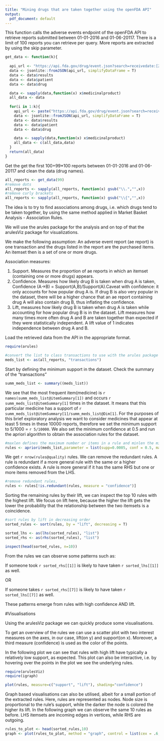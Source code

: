 ```yaml
---
title: "Mining drugs that are taken together using the openFDA API"
output:
  pdf_document: default
---
```


This function calls the adverse events endpoint of the openFDA API to retrieve reports submitted between 01-01-2016 and 01-06-20117. There is a limit of 100 reports you can retrieve per query. More reports are extracted by using the skip parameter.
```r

get_data <- function(k){
  
  api_url <- "https://api.fda.gov/drug/event.json?search=receivedate:[20160101+TO+20170601]&limit=100"
  data <- jsonlite::fromJSON(api_url, simplifyDataFrame = T)
  data <- data$results
  data <- data$patient
  data <- data$drug

  data <- sapply(data,function(x) x$medicinalproduct)
  all_data <- data
  
  for(i in 1:k){
    api_url <- paste("https://api.fda.gov/drug/event.json?search=receivedate:[20160101+TO+20170601]&limit=100&skip=", i*100, sep = "")
    data <- jsonlite::fromJSON(api_url, simplifyDataFrame = T)
    data <- data$results
    data <- data$patient
    data <- data$drug

    data <- sapply(data,function(x) x$medicinalproduct)
    all_data <- c(all_data,data)
  }
  return(all_data)
}

```


Get the get the first 100+99*100 reports between 01-01-2016 and 01-06-20117 and clean the data (drug names).
```r

 
all_reports <- get_data(99)
#remove dots
all_reports <- sapply(all_reports, function(x) gsub("\\.","",x))
#remove curly brackets
all_reports <- sapply(all_reports, function(x) gsub("\\{","",x))

```

The idea is to try to find associations among drugs, i.e. which drugs tend to be taken together, by using the same method applied in Market Basket Analysis - Association Rules. 

We will use the arules package for the analysis and on top of that the arulesViz package for visualizations.

We make the following assumption:
An adverse event report (ae report) is one transaction and the drugs listed in the report are the purchased items. An itemset then is a set of one or more drugs. 

Association measures:

1.  Support. Measures the proportion of ae reports in which an itemset (containing one or more drugs) appears.
2.  Confidence. Measures how likely drug B is taken when drug A is taken,
Confidence (A->B) = Support(A,B)/Support(A).Caveat with confidence: it only accounts for how popular drug A is. If drug B is also very popular in the dataset, there will be a higher chance that an ae report containing drug A will also contain drug B, thus inflating the confidence.
3.  Lift, measures how likely drug B is taken when drug A is taken while accounting for how popular drug B is in the dataset. Lift measures how many times more often drug A and B
are taken together than expected if they were statistically independent. A lift value of 1 indicates independence between drug A and B.


Load the retrieved data from the API in the appropriate format.

```r
require(arules)

#convert the list to class transactions to use with the arules package
meds_list <- as(all_reports, "transactions")
```


Start by defining the minimum support in the dataset. Check the summary of the "transactions"
```r
summ_meds_list <- summary((meds_list))
```

We see that the most frequent item(medicine) is `r names(summ_meds_list@itemSummary[1])` and occurs `r summ_meds_list@itemSummary[1]` times in the dataset. It means that this particular medicine has a support of `r summ_meds_list@itemSummary[1]/summ_meds_list@Dim[1]`. For the purposes of this brief exploratory analysis we want to consider medicines that appear at least 5 times in these 10000 reports, therefore we set the minimum support to 5/1000 = `r 5/10000`. We also set the minimum confidence at 0.5 and run the apriori algorithm to obtain the association rules for the dataset.

```r
#maxlen defines the maximum number or items in a rule and minlen the minimum. minlen is set to 2 to avoid rules of the form {}=>{drug_name}
rules <- apriori(meds_list,parameter = list(supp=0.0005, conf = 0.5, maxlen = 20, minlen = 2))
```

We get `r nrow(rules@quality)` rules. We can remove the redundant rules. A rule is redundant if a more general rule with the same or a higher confidence exists. A rule is more general if it has the same RHS but one or more items removed from the LHS. 

```r
#remove redundant rules, 
rules <- rules[!is.redundant(rules, measure = "confidence")]
```

Sorting the remaining rules by their lift, we can inspect the top 10 rules with the highest lift. We focus on lift here, because the higher the lift gets the lower the probability that the relationship between the two itemsets is a coincidence.

```r
#sort rules by lift in decreasing order
sorted_rules <- sort(rules, by = "lift", decreasing = T)

sorted_lhs <- as(lhs(sorted_rules), "list")
sorted_rhs <- as(rhs(sorted_rules), "list")
```



```r
inspect(head(sorted_rules, n=10))
```
From the rules we can observe some patterns such as:

If someone took `r sorted_rhs[[1]]` is likely to have taken `r sorted_lhs[[1]]` as well.

OR

If someone takes `r sorted_rhs[[7]]` is likely to have taken `r sorted_lhs[[7]]` as well.

These patterns emerge from rules with high confidence AND lift.

#Visualisations

Using the arulesViz package we can quickly produce some visualisations. 

To get an overview of the rules we can use a scatter plot with two interest measures on the axes, in our case, lift(on y) and support(on x). Moreover, a third measure (confidence) is used as the color of the points.

In the following plot we can see that rules with high lift have typically a relatively low support, as expected. This plot can also be interactive, i.e. by hovering over the points in the plot we see the underlying rules.

```r
require(arulesViz)
require(igraph)

plot(rules, measure=c("support", "lift"), shading="confidence")
```


Graph based visualisations can also be utilised, albeit for a small portion of the extracted rules. Here, rules are represented as nodes. Node size is proportional to the rule's support, while the darker the node is colored the higher its lift. In the following graph we can observe the same 10 rules as before. LHS itemsets are incoming edges in vertices, while RHS are outgoing.

```r
rules_to_plot <- head(sorted_rules,10)
graph <- plot(rules_to_plot, method = "graph", control = list(cex = .6, alpha = 0.9, igraph::layout_nicely, precision = 10) )

```

